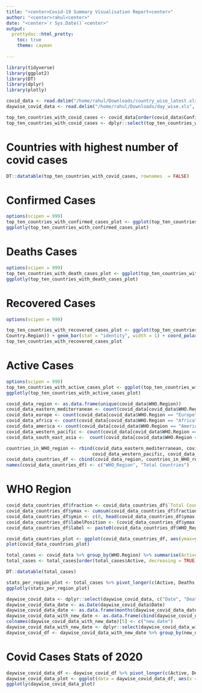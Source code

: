```yaml
---
title: "<center>Covid-19 Summary Visualisation Report<center>"
author: "<center>rahul<center>"
date: "<center>`r Sys.Date()`<center>"
output:
  prettydoc::html_pretty:
    toc: true
    theme: cayman
    
---
```


```r
library(tidyverse)
library(ggplot2)
library(DT)
library(dplyr)
library(plotly)
```

```r
covid_data <- read.delim("/home/rahul/Downloads/country_wise_latest.xls", sep = ",", header = TRUE)
daywise_covid_data <- read.delim("/home/rahul/Downloads/day_wise.xls", sep = ",", header = TRUE)

```


```r
top_ten_countries_with_covid_cases <- covid_data[order(covid_data$Confirmed, decreasing = TRUE),]
top_ten_countries_with_covid_cases <- dplyr::select(top_ten_countries_with_covid_cases, c("Country.Region", "Confirmed", "Deaths", "Recovered", "Active")) %>% top_n(10)
```
# **Countries with highest number of covid cases**

```r
DT::datatable(top_ten_countries_with_covid_cases, rownames  = FALSE)
```


# **Confirmed Cases**


```r
options(scipen = 999)
top_ten_countries_with_confirmed_cases_plot <- ggplot(top_ten_countries_with_covid_cases, aes(x = `Country.Region`, y = `Confirmed`)) + geom_bar(stat = "identity", fill = "brown1", colour = "brown1")
ggplotly(top_ten_countries_with_confirmed_cases_plot)
```


# **Deaths Cases**

```r
options(scipen = 999)
top_ten_countries_with_death_cases_plot <- ggplot(top_ten_countries_with_covid_cases, aes(x = `Country.Region`, y = `Deaths`)) + geom_bar(stat = "identity", fill = "darkolivegreen", colour = "darkolivegreen")
ggplotly(top_ten_countries_with_death_cases_plot)
```


# **Recovered Cases**

```r
options(scipen = 999)

top_ten_countries_with_recovered_cases_plot <- ggplot(top_ten_countries_with_covid_cases, aes(x = "", y = Recovered, fill =
Country.Region)) + geom_bar(stat = "identity", width = 1) + coord_polar("y", start = 0) 
top_ten_countries_with_recovered_cases_plot
```

# **Active Cases**

```r
options(scipen = 999)
top_ten_countries_with_active_cases_plot <- ggplot(top_ten_countries_with_covid_cases, aes(x = `Country.Region`, y = `Active`)) + geom_segment(aes(x = Country.Region, xend = Country.Region, y = 0, yend = Active)) + geom_point( size = 5, color = "red", fill = alpha("steelblue", 0.3), alpha = 0.7, shape = 21, stroke = 2)
ggplotly(top_ten_countries_with_active_cases_plot)
```


```r
covid_data_region <- as.data.frame(unique(covid_data$WHO.Region))
covid_data_eastern_mediterranean <- count(covid_data[covid_data$WHO.Region == "Eastern Mediterranean", ])
covid_data_europe <- count(covid_data[covid_data$WHO.Region == "Europe", ]) 
covid_data_africa <- count(covid_data[covid_data$WHO.Region == "Africa", ])
covid_data_america <- count(covid_data[covid_data$WHO.Region == "Americas", ])
covid_data_western_pacific <- count(covid_data[covid_data$WHO.Region == "Western Pacific", ])
covid_data_south_east_asia <-  count(covid_data[covid_data$WHO.Region == "South-East Asia", ])
```

```r
countries_in_WHO_region <- rbind(covid_data_eastern_mediterranean, covid_data_europe, covid_data_africa, covid_data_america,
                                covid_data_western_pacific, covid_data_south_east_asia )
covid_data_countries_df <- cbind(covid_data_region, countries_in_WHO_region)
names(covid_data_countries_df) <- c("WHO_Region", "Total Countries")
```


# **WHO Region**

```r
covid_data_countries_df$fraction <- covid_data_countries_df$`Total Countries`/ sum(covid_data_countries_df$`Total Countries`)
covid_data_countries_df$ymax <- cumsum(covid_data_countries_df$fraction)
covid_data_countries_df$ymin <- c(0, head(covid_data_countries_df$ymax, n = -1))
covid_data_countries_df$labelPosition <- (covid_data_countries_df$ymax + covid_data_countries_df$ymin)/2
covid_data_countries_df$label <- paste0(covid_data_countries_df$WHO_Region, "\n value: ", covid_data_countries_df$`Total Countries`)

covid_data_countries_plot <- ggplot(covid_data_countries_df, aes(ymax=ymax, ymin=ymin, xmax=4, xmin=3, fill = WHO_Region)) + geom_rect() + coord_polar(theta="y") + xlim(c(2, 4)) + geom_label( x=3.5, aes(y=labelPosition, label=label), size=3) + scale_fill_brewer(palette=4) + xlim(c(2, 4)) + theme_void() + theme(legend.position = "none")
plot(covid_data_countries_plot)
```

```r
total_cases <- covid_data %>% group_by(WHO.Region) %>% summarise(Active = sum(Active), Deaths = sum(Deaths), Recovered = sum(Recovered), .groups = "drop")
total_cases <- total_cases[order(total_cases$Active, decreasing = TRUE), ]
```

```r
DT::datatable(total_cases)
```

```r
stats_per_region_plot <- total_cases %>% pivot_longer(c(Active, Deaths, Recovered)) %>% ggplot(aes(x = `WHO.Region`, y= `value`, fill = `name`)) + geom_col(position = "dodge")
ggplotly(stats_per_region_plot)
```

```r
daywise_covid_data <- dplyr::select(daywise_covid_data, c("Date", "Deaths", "Recovered", "Active"))
daywise_covid_data_date <- as.Date(daywise_covid_data$Date)
daywise_covid_data_date <- as.data.frame(months(daywise_covid_data_date))
daywise_covid_data_with_new_date <- as.data.frame(cbind(daywise_covid_data, daywise_covid_data_date))
colnames(daywise_covid_data_with_new_date)[5] <- c("new_date")
daywise_covid_data_with_new_date <- dplyr::select(daywise_covid_data_with_new_date, -c("Date"))
daywise_covid_df <- daywise_covid_data_with_new_date %>% group_by(new_date) %>% summarise_all(sum)
```


# **Covid Cases Stats of 2020**

```r
daywise_covid_data_df <- daywise_covid_df %>% pivot_longer(c(Active, Deaths, Recovered)) 
daywise_covid_data_plot <- ggplot(data = daywise_covid_data_df, aes(x = `new_date`, y = `value`, fill = `name`)) + geom_col(position = "dodge") + ggtitle("Covid Cases Stats of 2020") + theme(axis.text.x = element_text(angle = -45, vjust = .5))
ggplotly(daywise_covid_data_plot)
```
 
 